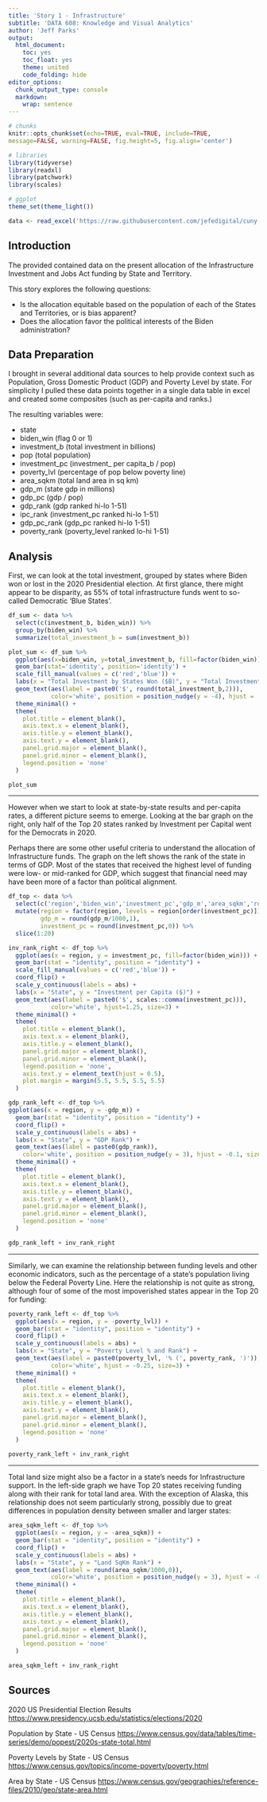 ```yaml
---
title: 'Story 1 - Infrastructure'
subtitle: 'DATA 608: Knowledge and Visual Analytics'
author: 'Jeff Parks'
output:
  html_document:
    toc: yes
    toc_float: yes
    theme: united
    code_folding: hide
editor_options:
  chunk_output_type: console
  markdown: 
    wrap: sentence
---
```


```r
# chunks
knitr::opts_chunk$set(echo=TRUE, eval=TRUE, include=TRUE, 
message=FALSE, warning=FALSE, fig.height=5, fig.align='center')

# libraries
library(tidyverse)
library(readxl)
library(patchwork)
library(scales)

# ggplot
theme_set(theme_light())
```

```r
data <- read_excel('https://raw.githubusercontent.com/jefedigital/cuny-data-608-visual-analytics/raw/main/assignments/week-01/story-1-infrastructure/story-1-data.xlsx', sheet='analysis')
```

## Introduction

The provided contained data on the present allocation of the Infrastructure Investment and Jobs Act funding by State and Territory.

This story explores the following questions:

-   Is the allocation equitable based on the population of each of the States and Territories, or is bias apparent?
-   Does the allocation favor the political interests of the Biden administration?

## Data Preparation

I brought in several additional data sources to help provide context such as Population, Gross Domestic Product (GDP) and Poverty Level by state.
For simplicity I pulled these data points together in a single data table in excel and created some composites (such as per-capita and ranks.)

The resulting variables were:

-   state
-   biden_win (flag 0 or 1)
-   investment_b (total investment in billions)
-   pop (total population)
-   investment_pc (investment\_ per capita_b / pop)
-   poverty_lvl (percentage of pop below poverty line)
-   area_sqkm (total land area in sq km)
-   gdp_m (state gdp in millions)
-   gdp_pc (gdp / pop)
-   gdp_rank (gdp ranked hi-lo 1-51)
-   ipc_rank (investment_pc ranked hi-lo 1-51)
-   gdp_pc_rank (gdp_pc ranked hi-lo 1-51)
-   poverty_rank (poverty_level ranked lo-hi 1-51)

## Analysis

First, we can look at the total investment, grouped by states where Biden won or lost in the 2020 Presidential election.
At first glance, there might appear to be disparity, as 55% of total infrastructure funds went to so-called Democratic 'Blue States'.

```r
df_sum <- data %>%
  select(c(investment_b, biden_win)) %>%
  group_by(biden_win) %>%
  summarize(total_investment_b = sum(investment_b))

plot_sum <- df_sum %>%
  ggplot(aes(x=biden_win, y=total_investment_b, fill=factor(biden_win))) +
  geom_bar(stat='identity', position='identity') +
  scale_fill_manual(values = c('red','blue')) +
  labs(x = "Total Investment by States Won ($B)", y = "Total Investment ($B)") +
  geom_text(aes(label = paste0('$', round(total_investment_b,2))),
            color='white', position = position_nudge(y = -4), hjust = .5, size=6) +
  theme_minimal() +
  theme(
    plot.title = element_blank(),
    axis.text.x = element_blank(),
    axis.title.y = element_blank(),
    axis.text.y = element_blank(),
    panel.grid.major = element_blank(),
    panel.grid.minor = element_blank(),
    legend.position = 'none'
  )

plot_sum
```

------------------------------------------------------------------------

However when we start to look at state-by-state results and per-capita rates, a different picture seems to emerge.
Looking at the bar graph on the right, only half of the Top 20 states ranked by Investment per Capital went for the Democrats in 2020.

Perhaps there are some other useful criteria to understand the allocation of Infrastructure funds.
The graph on the left shows the rank of the state in terms of GDP.
Most of the states that received the highest level of funding were low- or mid-ranked for GDP, which suggest that financial need may have been more of a factor than political alignment.

```r
df_top <- data %>%
  select(c('region','biden_win','investment_pc','gdp_m','area_sqkm','road_miles','gdp_rank', 'poverty_lvl', 'poverty_rank')) %>%
  mutate(region = factor(region, levels = region[order(investment_pc)]),
         gdp_m = round(gdp_m/1000,1),
         investment_pc = round(investment_pc,0)) %>%
  slice(1:20)

inv_rank_right <- df_top %>%
  ggplot(aes(x = region, y = investment_pc, fill=factor(biden_win))) +
  geom_bar(stat = "identity", position = "identity") +
  scale_fill_manual(values = c('red','blue')) +
  coord_flip() +
  scale_y_continuous(labels = abs) +
  labs(x = "State", y = "Investment per Capita ($)") +
  geom_text(aes(label = paste0('$', scales::comma(investment_pc))),
            color='white', hjust=1.25, size=3) +
  theme_minimal() +
  theme(
    plot.title = element_blank(),
    axis.text.x = element_blank(),
    axis.title.y = element_blank(),
    panel.grid.major = element_blank(),
    panel.grid.minor = element_blank(),
    legend.position = 'none',
    axis.text.y = element_text(hjust = 0.5),
    plot.margin = margin(5.5, 5.5, 5.5, 5.5)
  )

gdp_rank_left <- df_top %>%
ggplot(aes(x = region, y = -gdp_m)) +
  geom_bar(stat = "identity", position = "identity") +
  coord_flip() +
  scale_y_continuous(labels = abs) +
  labs(x = "State", y = "GDP Rank") +
  geom_text(aes(label = paste0(gdp_rank)),
    color='white', position = position_nudge(y = 3), hjust = -0.1, size=3) +
  theme_minimal() +
  theme(
    plot.title = element_blank(),
    axis.text.x = element_blank(),
    axis.title.y = element_blank(),
    axis.text.y = element_blank(),
    panel.grid.major = element_blank(),
    panel.grid.minor = element_blank(),
    legend.position = 'none'
  )

gdp_rank_left + inv_rank_right
```

------------------------------------------------------------------------

Similarly, we can examine the relationship between funding levels and other economic indicators, such as the percentage of a state's population living below the Federal Poverty Line.
Here the relationship is not quite as strong, although four of some of the most impoverished states appear in the Top 20 for funding:

```r
poverty_rank_left <- df_top %>%
  ggplot(aes(x = region, y = -poverty_lvl)) +
  geom_bar(stat = "identity", position = "identity") +
  coord_flip() +
  scale_y_continuous(labels = abs) +
  labs(x = "State", y = "Poverty Level % and Rank") +
  geom_text(aes(label = paste0(poverty_lvl, '% (', poverty_rank, ')')),
            color='white', hjust = -0.25, size=3) +
  theme_minimal() +
  theme(
    plot.title = element_blank(),
    axis.text.x = element_blank(),
    axis.title.y = element_blank(),
    axis.text.y = element_blank(),
    panel.grid.major = element_blank(),
    panel.grid.minor = element_blank(),
    legend.position = 'none'
  )
  
poverty_rank_left + inv_rank_right
```

------------------------------------------------------------------------

Total land size might also be a factor in a state's needs for Infrastructure support.
In the left-side graph we have Top 20 states receiving funding along with their rank for total land area.
With the exception of Alaska, this relationship does not seem particularly strong, possibly due to great differences in population density between smaller and larger states:

```r
area_sqkm_left <- df_top %>%
  ggplot(aes(x = region, y = -area_sqkm)) +
  geom_bar(stat = "identity", position = "identity") +
  coord_flip() +
  scale_y_continuous(labels = abs) +
  labs(x = "State", y = "Land SqKm Rank") +
  geom_text(aes(label = round(area_sqkm/1000,0)),
            color='white', position = position_nudge(y = 3), hjust = -0.25, size=3) +
  theme_minimal() +
  theme(
    plot.title = element_blank(),
    axis.text.x = element_blank(),
    axis.title.y = element_blank(),
    axis.text.y = element_blank(),
    panel.grid.major = element_blank(),
    panel.grid.minor = element_blank(),
    legend.position = 'none'
  )

area_sqkm_left + inv_rank_right
```

## Sources

2020 US Presidential Election Results <https://www.presidency.ucsb.edu/statistics/elections/2020>

Population by State - US Census <https://www.census.gov/data/tables/time-series/demo/popest/2020s-state-total.html>

Poverty Levels by State - US Census <https://www.census.gov/topics/income-poverty/poverty.html>

Area by State - US Census <https://www.census.gov/geographies/reference-files/2010/geo/state-area.html>
